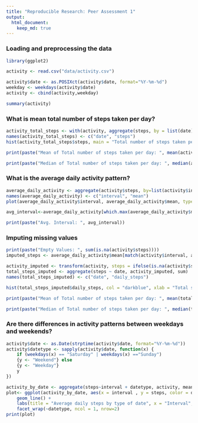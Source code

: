 ```yaml
---
title: "Reproducible Research: Peer Assessment 1"
output: 
  html_document:
    keep_md: true
---
```


### Loading and preprocessing the data

```r

library(ggplot2)

activity <- read.csv("data/activity.csv")

activity$date <- as.POSIXct(activity$date, format="%Y-%m-%d")
weekday <- weekdays(activity$date)
activity <- cbind(activity,weekday)

summary(activity)

```


### What is mean total number of steps taken per day?

```r
activity_total_steps <- with(activity, aggregate(steps, by = list(date), FUN = sum, na.rm = TRUE))
names(activity_total_steps) <- c("date", "steps")
hist(activity_total_steps$steps, main = "Total number of steps taken per day", xlab = "Total steps taken per day", col = "red", ylim = c(0,20), breaks = seq(0,25000, by=2500))

print(paste("Mean of Total number of steps taken per day: ", mean(activity_total_steps$steps)))

print(paste("Median of Total number of steps taken per day: ", median(activity_total_steps$steps)))

```



### What is the average daily activity pattern?

```r

average_daily_activity <- aggregate(activity$steps, by=list(activity$interval), FUN=mean, na.rm=TRUE)
names(average_daily_activity) <- c("interval", "mean")
plot(average_daily_activity$interval, average_daily_activity$mean, type = "l", col="red", lwd = 1, xlab="Interval", ylab="Average number of steps", main="Average number of steps per intervals")

avg_interval<-average_daily_activity[which.max(average_daily_activity$mean), ]$interval

print(paste("Avg. Interval: ", avg_interval))

```


### Imputing missing values

```r
print(paste("Empty Values: ", sum(is.na(activity$steps))))
imputed_steps <- average_daily_activity$mean[match(activity$interval, average_daily_activity$interval)]

activity_imputed <- transform(activity, steps = ifelse(is.na(activity$steps), yes = imputed_steps, no = activity$steps))
total_steps_imputed <- aggregate(steps ~ date, activity_imputed, sum)
names(total_steps_imputed) <- c("date", "daily_steps")

hist(total_steps_imputed$daily_steps, col = "darkblue", xlab = "Total steps per day", ylim = c(0,30), main = "Total number of steps taken each day", breaks = seq(0,25000,by=2500))

print(paste("Mean of Total number of steps taken per day: ", mean(total_steps_imputed$daily_steps)))

print(paste("Median of Total number of steps taken per day: ", median(total_steps_imputed$daily_steps)))

```


### Are there differences in activity patterns between weekdays and weekends?

```r
activity$date <- as.Date(strptime(activity$date, format="%Y-%m-%d"))
activity$datetype <- sapply(activity$date, function(x) {
    if (weekdays(x) == "Saturday" | weekdays(x) =="Sunday") 
    {y <- "Weekend"} else 
    {y <- "Weekday"}
    y
})

activity_by_date <- aggregate(steps~interval + datetype, activity, mean, na.rm = TRUE)
plot<- ggplot(activity_by_date, aes(x = interval , y = steps, color = datetype)) +
    geom_line() +
    labs(title = "Average daily steps by type of date", x = "Interval", y = "Average number of steps") +
    facet_wrap(~datetype, ncol = 1, nrow=2)
print(plot)
```

